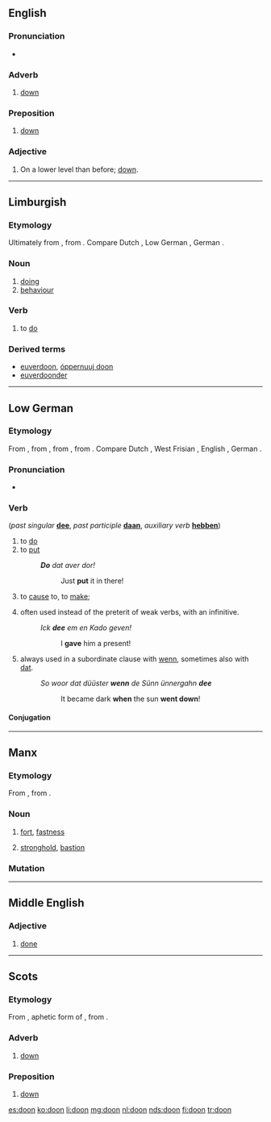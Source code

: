 ==English==

===Pronunciation===
* {{IPA|/duːn/}}

===Adverb===
{{en-adv|-}}

# {{context|Geordie|lang=en}} [[down]]

===Preposition===
{{en-prep}}

# {{context|Geordie|lang=en}} [[down]]

===Adjective===
{{en-adj|-}}

# {{context|Geordie|lang=en}} On a lower level than before; [[down]].

----

==Limburgish==

===Etymology===
Ultimately from {{etyl|gem-pro|li}} {{term/t|gem-pro|*dōną}}, from {{etyl|ine-pro|li}} {{term/t|ine-pro|*dʰeh₁-}}. Compare Dutch {{term|doen|lang=nl}}, Low German {{term|doon|lang=nds}}, German {{term|tun|lang=de}}.

===Noun===
{{head|li|noun|g=n}}

# [[doing]]
# [[behaviour]]

===Verb===
{{head|li|verb}}

# to [[do]]

{{li-conj8|
| 2     = Montfortian
| 1stsv = ich doon
| 1svsv = ich di-j
| 1stvs = doon ich
| 1svvs = di-j ich
| 1sssv = ich daon
| 1ssvs = daon ich
| 2stsv = doe deis
| 2svsv = doe di-js
| 2stvs = deis se
| 2svvs = di-js se
| 2sssv = doe daons
| 2ssvs = daons se
| 3stsv = dae deitj
| 3svsv = dae di-j
| 3stvs = deitj'r
| 3svvs = di-j d'r
| 3sssv = dae daontj
| 3ssvs = daontj'r
| 1ptsv = weer doon
| 1pvsv = weer di-jje
| 1ptvs = doontj v'r
| 1pvvs = di-jtj v'r
| 1pssv = weer daone
| 1psvs = daontj v'r
| 2ptsv = geer doontj
| 2pvsv = geer di-j
| 2ptvs = doontj g'r
| 2pvvs = di-j(tj) g'r
| 2pssv = geer daontj
| 2psvs = daontj g'r
| 3ptsv = die doon
| 3pvsv = die di-jje
| 3ptvs = doon die
| 3pvvs = di-jje die
| 3pssv = die daone
| 3psvs = daone die
| infin = (tö) doon
| gerun = 't doon ''n''
| presp = donendje
| pastp = höbbe gedaon
| adjec = gedaon(e/e-n/er/es)
| adver = gedäöndjelik
| noun1 = 't [[gedoons]] ''n''
| imsim = dooch
| imspo = dootj
| imdua = doon
| implu = doontj
| enkel = daonem
}}

===Derived terms===
* [[euverdoon]], [[óppernuuj doon]]
* [[euverdoonder]]

----

==Low German==

===Etymology===
From {{etyl|gml|nds}} {{term|don|lang=gml}}, from {{etyl|osx|nds}} {{term|dōn|lang=osx}}, from {{etyl|gem-pro|nds}} {{term/t|gem-pro|*dōną}}, from {{etyl|ine-pro|nds}} {{term/t|ine-pro|*deh₃-}}. Compare Dutch {{term|doen|lang=nds}}, West Frisian {{term|dwaan|lang=fy}}, English {{term|do|lang=en}}, German {{term|tun|lang=de}}.

===Pronunciation===
* {{IPA|/doːn/|lang=nds}}

===Verb===
{{head|nds|verb}} (''past singular'' '''[[dee]]''', ''past participle'' '''[[daan]]''', ''auxiliary verb'' '''[[hebben]]''')

# to [[do]]
# to [[put]]
#: '''''Do''' dat aver dor!''
#:: Just '''put''' it in there!
# {{context|auxiliary|lang=nds}} to [[cause]] to, to [[make]]; {{non-gloss definition|forms [[causative]] verbs}}
# {{context|auxiliary|preterite|lang=nds}} often used instead of the preterit of weak verbs, with an infinitive.
#: ''Ick '''dee''' em en Kado geven!''
#:: I '''gave''' him a present!
# {{context|auxiliary|preterite|lang=nds}} always used in a subordinate clause with [[wenn]], sometimes also with [[dat]].
#: ''So woor dat düüster '''wenn''' de Sünn ünnergahn '''dee'''''
#:: It became dark '''when''' the sun '''went down'''!

====Conjugation====
{{nds-conj-table<!--
-->|head=''doon'' (irregular verb)<!--

Present indicative
-->|do<!--
-->|deist<!--
-->|deit<!--
-->|doot<!--

Past indicative
-->|dee<!--
-->|deest<!--
-->|dee<!--
-->|deen<!--

Imperative
-->|do<!--
-->|doot<!--

Participles
-->|doon<!--
-->|daan<!--
-->}}

----

==Manx==

===Etymology===
From {{etyl|sga|gv}} {{term|dún|lang=sga}}, from {{etyl|cel-pro|gv}} {{term/t|cel-pro|*dūnom||stronghold}}.

===Noun===
{{gv-noun|m|doonyn|doon}}

# [[fort]], [[fastness]]
#: {{usex|{{l/gv|ta|Ta}}'{{l/gv|yn|n}} '''doon''' {{l/gv|ard}} {{l/gv|erskyn}} y {{l|gv|balley|valley}}.|t=''The fort commands the town.''|inline=1|lang=gv}}
# [[stronghold]], [[bastion]]

===Mutation===
{{gv mut cons|d|oon}}

----

==Middle English==

===Adjective===
{{head|enm|adjective}}

# [[done]]

----

==Scots==

===Etymology===
From {{etyl|ang|sco}} {{term/t|ang|dūne}}, aphetic form of {{term|adune|adūne}}, from {{term||of dūne|off the hill}}.

===Adverb===
{{sco-adv}}

# [[down]]

===Preposition===
{{sco-prep}}

# [[down]]

[[es:doon]]
[[ko:doon]]
[[li:doon]]
[[mg:doon]]
[[nl:doon]]
[[nds:doon]]
[[fi:doon]]
[[tr:doon]]